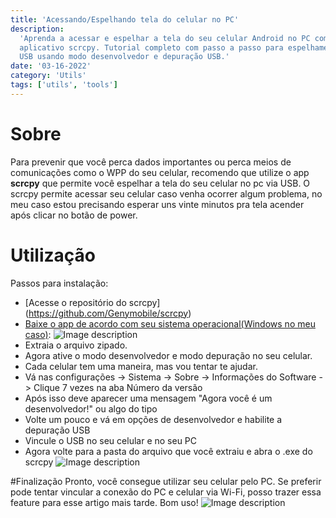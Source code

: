 ```yaml
---
title: 'Acessando/Espelhando tela do celular no PC'
description:
  'Aprenda a acessar e espelhar a tela do seu celular Android no PC com o
  aplicativo scrcpy. Tutorial completo com passo a passo para espelhamento via
  USB usando modo desenvolvedor e depuração USB.'
date: '03-16-2022'
category: 'Utils'
tags: ['utils', 'tools']
---
```


# Sobre

Para prevenir que você perca dados importantes ou perca meios de comunicações
como o WPP do seu celular, recomendo que utilize o app **scrcpy** que permite
você espelhar a tela do seu celular no pc via USB. O scrcpy permite acessar seu
celular caso venha ocorrer algum problema, no meu caso estou precisando esperar
uns vinte minutos pra tela acender após clicar no botão de power.

# Utilização

Passos para instalação:

- [Acesse o repositório do scrcpy] (https://github.com/Genymobile/scrcpy)
- [Baixe o app de acordo com seu sistema operacional(Windows no meu caso)](https://github.com/Genymobile/scrcpy):
  ![Image description](https://dev-to-uploads.s3.amazonaws.com/uploads/articles/3jbeqyi12co8wtku6tkt.png)
- Extraia o arquivo zipado.
- Agora ative o modo desenvolvedor e modo depuração no seu celular.
- Cada celular tem uma maneira, mas vou tentar te ajudar.
- Vá nas configurações -> Sistema -> Sobre -> Informações do Software -> Clique
  7 vezes na aba Número da versão
- Após isso deve aparecer uma mensagem "Agora você é um desenvolvedor!" ou algo
  do tipo
- Volte um pouco e vá em opções de desenvolvedor e habilite a depuração USB
- Vincule o USB no seu celular e no seu PC
- Agora volte para a pasta do arquivo que você extraiu e abra o .exe do scrcpy
  ![Image description](https://dev-to-uploads.s3.amazonaws.com/uploads/articles/gvuu9c59mxgxhb1abydw.png)

#Finalização Pronto, você consegue utilizar seu celular pelo PC. Se preferir
pode tentar vincular a conexão do PC e celular via Wi-Fi, posso trazer essa
feature para esse artigo mais tarde. Bom uso!
![Image description](https://dev-to-uploads.s3.amazonaws.com/uploads/articles/mspapq6wdastgq9e6c42.png)

